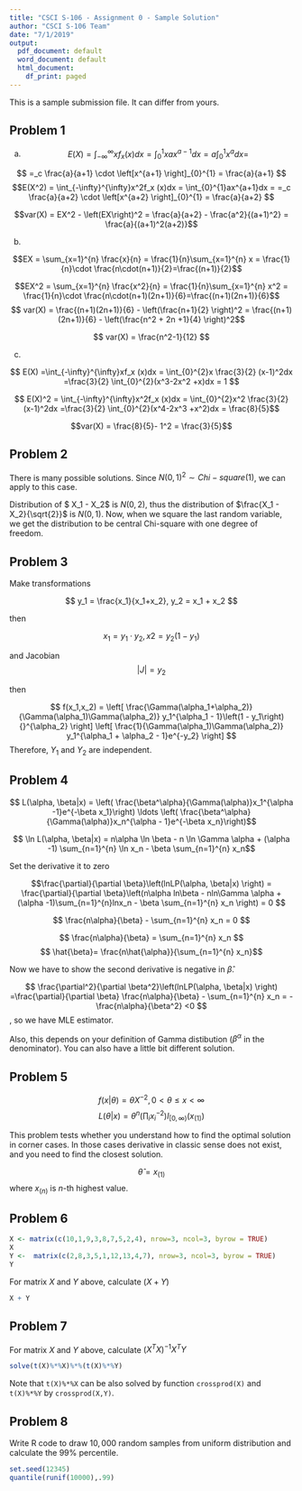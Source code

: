 ```yaml
---
title: "CSCI S-106 - Assignment 0 - Sample Solution"
author: "CSCI S-106 Team"
date: "7/1/2019"
output:
  pdf_document: default
  word_document: default
  html_document:
    df_print: paged
---
```


This is a sample submission file. It can differ from yours.

## Problem 1

a. 
$$E(X) = \int_{-\infty}^{\infty}xf_x (x)dx  = \int_{0}^{1}xax^{a-1}dx =  a\int_{0}^{1}x^{a}dx =  $$

$$ =_c \frac{a}{a+1} \cdot \left[x^{a+1} \right]_{0}^{1} = \frac{a}{a+1}   $$
$$E(X^2) = \int_{-\infty}^{\infty}x^2f_x (x)dx  = \int_{0}^{1}ax^{a+1}dx =  =_c \frac{a}{a+2} \cdot \left[x^{a+2} \right]_{0}^{1} = \frac{a}{a+2}  $$


$$var(X) = EX^2 - \left(EX\right)^2 = \frac{a}{a+2} - \frac{a^2}{(a+1)^2} = \frac{a}{(a+1)^2(a+2)}$$


b. 

$$EX = \sum_{x=1}^{n} \frac{x}{n} = \frac{1}{n}\sum_{x=1}^{n} x = \frac{1}{n}\cdot \frac{n\cdot(n+1)}{2}=\frac{(n+1)}{2}$$

$$EX^2 = \sum_{x=1}^{n} \frac{x^2}{n} = \frac{1}{n}\sum_{x=1}^{n} x^2 = \frac{1}{n}\cdot \frac{n\cdot(n+1)(2n+1)}{6}=\frac{(n+1)(2n+1)}{6}$$
$$ var(X) = \frac{(n+1)(2n+1)}{6} - \left(\frac{n+1}{2} \right)^2 = \frac{(n+1)(2n+1)}{6} - \left(\frac{n^2 + 2n +1}{4} \right)^2$$

$$ var(X) = \frac{n^2-1}{12} $$


c. 

$$ E(X) =\int_{-\infty}^{\infty}xf_x (x)dx = \int_{0}^{2}x \frac{3}{2} (x-1)^2dx =\frac{3}{2}
      \int_{0}^{2}(x^3-2x^2 +x)dx = 1 $$

$$ E(X)^2 = \int_{-\infty}^{\infty}x^2f_x (x)dx = \int_{0}^{2}x^2 \frac{3}{2} (x-1)^2dx =\frac{3}{2}
      \int_{0}^{2}(x^4-2x^3 +x^2)dx = \frac{8}{5}$$

$$var(X) = \frac{8}{5}- 1^2 = \frac{3}{5}$$


## Problem 2

There is many possible solutions. Since $N(0,1) ^2 \sim Chi-square(1)$, we can apply to this case.  

Distribution of $ X_1 - X_2$ is $N(0,2)$, thus the distribution of $\frac{X_1 - X_2}{\sqrt{2}}$ is $N(0,1)$. Now, when we square the last random variable, we get the distribution to be central Chi-square with one degree of freedom.


## Problem 3

Make transformations 

$$ y_1 = \frac{x_1}{x_1+x_2}, y_2 = x_1 + x_2 $$

then 

$$x_1 = y_1\cdot y_2, x2 = y_2(1-y_1)$$ 

and Jacobian $$|J| = y_2$$

then 

$$ f(x_1,x_2) =  \left[ \frac{\Gamma(\alpha_1+\alpha_2)}{\Gamma(\alpha_1)\Gamma(\alpha_2)} y_1^{\alpha_1 - 1}\left(1 - y_1\right){}^{\alpha_2}  \right] \left[ \frac{1}{\Gamma(\alpha_1)\Gamma(\alpha_2)} y_1^{\alpha_1 + \alpha_2 - 1}e^{-y_2}  \right] $$
Therefore, $Y_1$ and $Y_2$ are independent.


## Problem 4

$$  L(\alpha, \beta|x) = \left( \frac{\beta^\alpha}{\Gamma(\alpha)}x_1^{\alpha -1}e^{-\beta x_1}\right)
                      \ldots \left( \frac{\beta^\alpha}{\Gamma(\alpha)}x_n^{\alpha - 1}e^{-\beta x_n}\right)$$
                      
        
$$  \ln L(\alpha, \beta|x) = n\alpha \ln \beta - n \ln \Gamma \alpha + (\alpha -1) \sum_{n=1}^{n} \ln x_n - \beta \sum_{n=1}^{n} x_n$$
 
 Set the derivative it to zero
 
  $$\frac{\partial}{\partial \beta}\left(lnLP(\alpha, \beta|x) \right)
        = \frac{\partial}{\partial \beta}\left(n\alpha ln\beta - nln\Gamma \alpha + (\alpha -1)\sum_{n=1}^{n}lnx_n - \beta \sum_{n=1}^{n} x_n \right) = 0 $$
        
        


$$  \frac{n\alpha}{\beta} - \sum_{n=1}^{n} x_n = 0 $$

$$  \frac{n\alpha}{\beta} = \sum_{n=1}^{n} x_n $$
 $$ \hat{\beta}= \frac{n\hat{\alpha}}{\sum_{n=1}^{n} x_n}$$
 

Now we have to show the second derivative is negative in $\hat{\beta}$.

$$ \frac{\partial^2}{\partial \beta^2}\left(lnLP(\alpha, \beta|x) \right) =\frac{\partial}{\partial \beta} \frac{n\alpha}{\beta} - \sum_{n=1}^{n} x_n =  - \frac{n\alpha}{\beta^2} <0 $$, so we have MLE estimator.

Also, this depends on your definition of Gamma distibution ($\beta^\alpha$ in the denominator). You can also have a little bit different solution.  

## Problem 5

$$f(x|\theta) = \theta X^{-2}, \, 0 < \theta \le x < \infty$$
$$L(\theta|x) = \theta^n \left(\prod_i x_i^{-2} \right)I_{[0,\infty)}(x_{(1)})$$



This problem tests whether you understand how to find the optimal solution in corner cases. In those cases derivative in classic sense does not exist, and you need to find the closest solution. 

$$ \hat{\theta} = x_{(1)}$$ where $x_(n)$ is $n$-th highest value.


## Problem 6

```r
X <- matrix(c(10,1,9,3,8,7,5,2,4), nrow=3, ncol=3, byrow = TRUE) 
X
Y <-  matrix(c(2,8,3,5,1,12,13,4,7), nrow=3, ncol=3, byrow = TRUE) 
Y  
```

For matrix $X$ and $Y$ above, calculate $(X + Y)$

```r

X + Y

```

## Problem 7

For matrix $X$ and $Y$ above, calculate $(X^TX)^{-1}X^TY$

```r

solve(t(X)%*%X)%*%(t(X)%*%Y)

```

Note that `t(X)%*%X` can be also solved by function `crossprod(X)` and `t(X)%*%Y` by `crossprod(X,Y)`.

## Problem 8

Write R code to draw $10,000$ random samples from uniform distribution and calculate the $99\%$ percentile.

```r
set.seed(12345)
quantile(runif(10000),.99)
```



